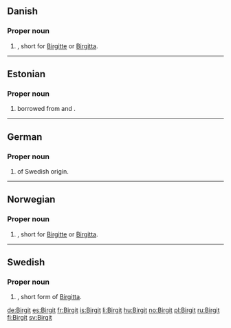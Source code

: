 ==Danish==

===Proper noun===
{{infl|da|proper noun}}

# {{given name|female|lang=da}}, short for [[Birgitte]] or [[Birgitta]].

----

==Estonian==

===Proper noun===
{{infl|et|proper noun}}

# {{given name|female|lang=et}} borrowed from {{etyl|sv|et}} and {{etyl|da|et}}. 

----

==German==

===Proper noun===
{{infl|de|proper noun}}

# {{given name|female|lang=de}} of Swedish origin.

----

==Norwegian==

===Proper noun===
{{infl|no|proper noun}}

# {{given name|female|lang=no}}, short for [[Birgitte]] or [[Birgitta]].

----

==Swedish==

===Proper noun===
{{infl|sv|proper noun}}

# {{given name|female|lang=sv}}, short form of [[Birgitta]].

[[de:Birgit]]
[[es:Birgit]]
[[fr:Birgit]]
[[is:Birgit]]
[[li:Birgit]]
[[hu:Birgit]]
[[no:Birgit]]
[[pl:Birgit]]
[[ru:Birgit]]
[[fi:Birgit]]
[[sv:Birgit]]